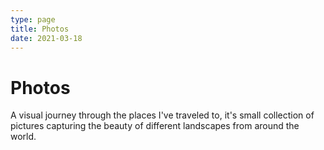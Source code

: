 ```yaml
---
type: page
title: Photos
date: 2021-03-18
---
```


# Photos

A visual journey through the places I've traveled to, it's small collection of pictures capturing the beauty of different landscapes from around the world.

